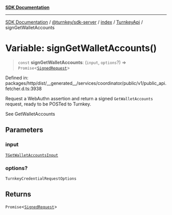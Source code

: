 [**SDK Documentation**](../../../../../../README.mdx)

***

[SDK Documentation](../../../../../../packages.mdx) / [@turnkey/sdk-server](../../../../README.mdx) / [index](../../../README.mdx) / [TurnkeyApi](../README.mdx) / signGetWalletAccounts

# Variable: signGetWalletAccounts()

> `const` **signGetWalletAccounts**: (`input`, `options`?) => `Promise`\<[`SignedRequest`](../../../../../http/index/type-aliases/SignedRequest.mdx)\>

Defined in: packages/http/dist/\_\_generated\_\_/services/coordinator/public/v1/public\_api.fetcher.d.ts:3938

Request a WebAuthn assertion and return a signed `GetWalletAccounts` request, ready to be POSTed to Turnkey.

See GetWalletAccounts

## Parameters

### input

[`TGetWalletAccountsInput`](../type-aliases/TGetWalletAccountsInput.mdx)

### options?

`TurnkeyCredentialRequestOptions`

## Returns

`Promise`\<[`SignedRequest`](../../../../../http/index/type-aliases/SignedRequest.mdx)\>
